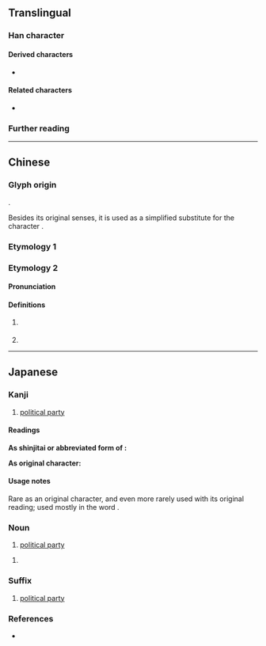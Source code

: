 {{also|黨}}
{{character info}}
==Translingual==
{{stroke order|strokes=10}}
{{ja-forms|党|党|党/[[黨]]}}

===Han character===
{{Han char|rn=10|rad=儿|as=08|sn=10|four=90216|canj=FBRHU|ids=⿱𫩠儿,⿱龸兄}}

====Derived characters====
* {{l|mul|[[傥]], [[谠]], [[𭉧]], [[𪤅]], [[𫽮]], [[𣺼]], [[𭧋]], [[𣗋]], [[𬊵]], [[镋]], [[𧫆]], [[鎲]]}}

====Related characters====
* {{l|mul|黨}} {{q|Orthodox form in [[Traditional Chinese]]}}

===Further reading===
{{Han ref|kx=0125.180|dkj=01381|dj=0265.230|hdz=10273.110|uh=515A}}

----

==Chinese==

===Glyph origin===
{{Han compound|尚|儿|c1=p|c2=s|t2=human|ls=psc}}.

Besides its original senses, it is used as a simplified substitute for the character {{zh-l|*黨}}.

===Etymology 1===
{{zh-see|黨|sv}}

===Etymology 2===
{{zh-forms}}

====Pronunciation====
{{zh-pron
|m=dǎng
|c=dong2
|mn=tóng
|cat=pn
}}

====Definitions====
{{zh-hanzi}}

# {{surname|zh}}
#: {{zh-x|^党家 ^村|{{w|Dangjia village|'''Dang'''jia Village}}}}
# {{zh-used|党項}}

----

==Japanese==
{{ja-kanji forms|党|黨}}

===Kanji===
{{ja-kanji|grade=6|rs=儿08|kyu=黨}}

# [[political party]]

====Readings====
'''As shinjitai or abbreviated form of {{lang|ja|黨}}:'''
{{ja-readings
|goon=とう<たう
|kanon=とう<たう
|kun=なかま-<なかま-, むら-<むら-
}}

'''As original character:'''
{{ja-readings
|goon=とう<たう
|kanon=とう<たう
}}

====Usage notes====
Rare as an original character, and even more rarely used with its original reading; used mostly in the word {{ja-r|党%項|タン%グート|Tangut}}.
{{ja-kanjitab|とう|yomi=o}}

===Noun===
{{ja-noun|とう}}

# [[political party]]

{{ja-noun|たむら}}

# {{alternative form of|ja|屯}}

===Suffix===
{{ja-pos|suffix|とう}}

# [[political party]]

===References===
* {{R:DKJ}}